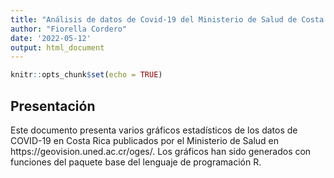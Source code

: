 ---
title: "Análisis de datos de Covid-19 del Ministerio de Salud de Costa Rica"
author: "Fiorella Cordero"
date: '2022-05-12'
output: html_document
---

```{r setup, include=FALSE}
knitr::opts_chunk$set(echo = TRUE)
```

## **Presentación**  
Este documento presenta varios gráficos estadísticos de los datos de COVID-19 en Costa Rica publicados por el Ministerio de Salud en https://geovision.uned.ac.cr/oges/. Los gráficos han sido generados con funciones del paquete base del lenguaje de programación R.

